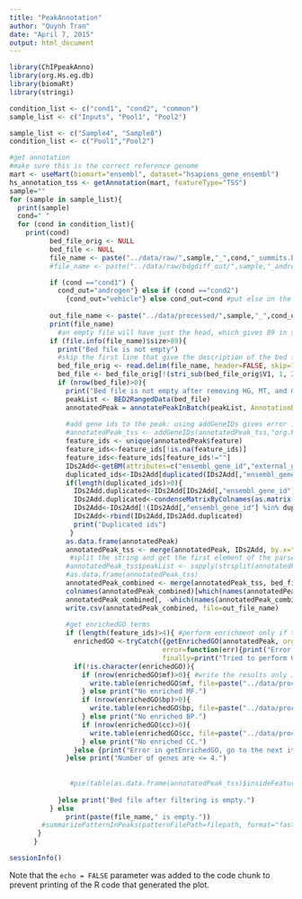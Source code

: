 ```yaml
---
title: "PeakAnnotation"
author: "Quynh Tran"
date: "April 7, 2015"
output: html_document
---
```


```r
library(ChIPpeakAnno)
library(org.Hs.eg.db)
library(biomaRt)
library(stringi)

condition_list <- c("cond1", "cond2", "common")
sample_list <- c("Inputs", "Pool1", "Pool2")

sample_list <- c("Sample4", "Sample8")
condition_list <- c("Pool1","Pool2")

#get annotation
#make sure this is the correct reference genome
mart <- useMart(biomart="ensembl", dataset="hsapiens_gene_ensembl")
hs_annotation_tss <- getAnnotation(mart, featureType="TSS")
sample=""
for (sample in sample_list){
  print(sample)
  cond=" "
  for (cond in condition_list){
    print(cond)
          bed_file_orig <- NULL
          bed_file <- NULL
          file_name <- paste("../data/raw/",sample,"_",cond,"_summits.bed",sep="")
          #file_name <- paste("../data/raw/bdgdiff_out/",sample,"_androgen_vs_vehicle_c3.0_",cond,".bed",sep="")

          if (cond =="cond1") {
            cond_out="androgen"} else if (cond =="cond2") 
              {cond_out="vehicle"} else cond_out=cond #put else on the same line with the above statement to avoid error "unexpected else in else"
                
          out_file_name <- paste("../data/processed/",sample,"_",cond_out, ".csv", sep="")
          print(file_name)
            #an empty file will have just the head, which gives 89 in size, so only process the file that are not empty
          if (file.info(file_name)$size>89){
            print("Bed file is not empty")
            #skip the first line that give the description of the bed file
            bed_file_orig <- read.delim(file_name, header=FALSE, skip=1)
            bed_file <- bed_file_orig[!(stri_sub(bed_file_orig$V1, 1, 2)%in%c("HG", "MT", "GL")),]
            if (nrow(bed_file)>0){
              print("Bed file is not empty after removing HG, MT, and GL peaks.")
              peakList <- BED2RangedData(bed_file)
              annotatedPeak = annotatePeakInBatch(peakList, AnnotationData=hs_annotation_tss)
              
              #add gene ids to the peak: using addGeneIDs gives error if the database does not contain the feature.  So use biomart
              #annotatedPeak_tss <- addGeneIDs(annotatedPeak_tss,"org.Hs.eg.db",c("symbol", "genename")) : not work
              feature_ids <- unique(annotatedPeak$feature)
              feature_ids<-feature_ids[!is.na(feature_ids)]
              feature_ids<-feature_ids[feature_ids!=""]
              IDs2Add<-getBM(attributes=c("ensembl_gene_id","external_gene_name"),filters = "ensembl_gene_id", values = feature_ids, mart=mart)
              duplicated_ids<-IDs2Add[duplicated(IDs2Add[,"ensembl_gene_id"]),"ensembl_gene_id"]
              if(length(duplicated_ids)>0){
                IDs2Add.duplicated<-IDs2Add[IDs2Add[,"ensembl_gene_id"] %in% duplicated_ids,]
                IDs2Add.duplicated<-condenseMatrixByColnames(as.matrix(IDs2Add.duplicated),"ensembl_gene_id")
                IDs2Add<-IDs2Add[!(IDs2Add[,"ensembl_gene_id"] %in% duplicated_ids),]
                IDs2Add<-rbind(IDs2Add,IDs2Add.duplicated)
                print("Duplicated ids")
               } 
              as.data.frame(annotatedPeak)
              annotatedPeak_tss <- merge(annotatedPeak, IDs2Add, by.x="feature", by.y="ensembl_gene_id", all.x=T)
               #split the string and get the first element of the parsed string.
              #annotatedPeak_tss$peakList <- sapply(strsplit(annotatedPeak_tss$names, " "), "[", 1)
              #as.data.frame(annotatedPeak_tss)
              annotatedPeak_combined <- merge(annotatedPeak_tss, bed_file, by.x="peak", by.y="V4")
              colnames(annotatedPeak_combined)[which(names(annotatedPeak_combined)=="V5")] <- "log10LHRatio" 
              annotatedPeak_combined[, -which(names(annotatedPeak_combined)%in%c("V1", "V2", "V3"))]
              write.csv(annotatedPeak_combined, file=out_file_name)
              
              #get enrichedGO terms
              if (length(feature_ids)>4){ #perform enrichment only if there are more than 4 unique gene ids
                enrichedGO <-tryCatch({getEnrichedGO(annotatedPeak, orgAnn = "org.Hs.eg.db", maxP =0.05, multiAdj = TRUE, minGOterm = 10, multiAdjMethod = "BH" )}, 
                                      error=function(err){print("Error in getEnrichedGO, go to the next iteration")}, 
                                      finally=print("Tried to perform GO enrichment"))
                if(!is.character(enrichedGO)){
                  if (nrow(enrichedGO$mf)>0){ #write the results only if it's not empty
                    write.table(enrichedGO$mf, file=paste("../data/processed/EnrichedGO_",sample,"_",cond_out, ".txt", sep=""), sep="\t", append=T, col.names=NA)
                  } else print("No enriched MF.")
                  if (nrow(enrichedGO$bp)>0){
                    write.table(enrichedGO$bp, file=paste("../data/processed/EnrichedGO_",sample,"_",cond_out, ".txt", sep=""), sep="\t", append=T, col.names=NA)
                  } else print("No enriched BP.")
                  if (nrow(enrichedGO$cc)>0){
                    write.table(enrichedGO$cc, file=paste("../data/processed/EnrichedGO_",sample,"_",cond_out, ".txt", sep=""), sep="\t", append=T, col.names=NA)
                  } else print("No enriched CC.")
                }else {print("Error in getEnrichedGO, go to the next iteration")}
              }else print("Number of genes are <= 4.")
             
      
               #pie(table(as.data.frame(annotatedPeak_tss)$insideFeature))
               
            }else print("Bed file after filtering is empty.")
          } else 
              print(paste(file_name," is empty."))
        #summarizePatternInPeaks(patternFilePath=filepath, format="fasta", skip=0L, BSgenomeName=, peaks=peaks)
       } 
      }

```


```r
sessionInfo()
```

Note that the `echo = FALSE` parameter was added to the code chunk to prevent printing of the R code that generated the plot.

